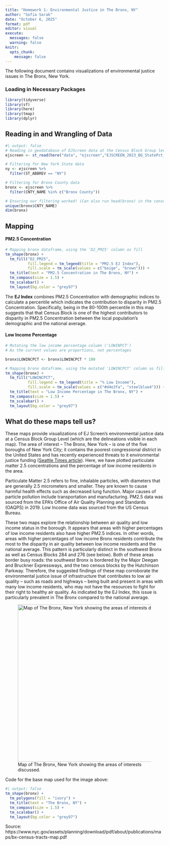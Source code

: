 ```yaml
---
title: "Homework 1: Environmental Justice in The Bronx, NY"
author: "Sofia Sarak"
date: "October 6, 2025"
format: pdf
editor: visual
execute:
  messages: false
  warning: false
knitr: 
  opts_chunk:
    message: false
---
```


The following document contains visualizations of environmental justice issues in The Bronx, New York.

### Loading in Necessary Packages

```r
library(tidyverse)
library(sf)
library(here)
library(tmap)
library(dplyr)
```

## Reading in and Wrangling of Data

```r
#| output: false
# Reading in geodatabase of EJScreen data at the Census Block Group level
ejscreen <- st_read(here("data", "ejscreen","EJSCREEN_2023_BG_StatePct_with_AS_CNMI_GU_VI.gdb"))
```

```r
# Filtering for New York State data
ny <- ejscreen %>%
  filter(ST_ABBREV == "NY")
```

```r
# Filtering for Bronx County data
bronx <- ejscreen %>%
  filter(CNTY_NAME %in% c("Bronx County"))

# Ensuring our filtering worked! (Can also run head(bronx) in the console)
unique(bronx$CNTY_NAME)
dim(bronx)
```

## Mapping

#### PM2.5 Concentration

```r
# Mapping bronx dataframe, using the 'D2_PM25' column as fill
tm_shape(bronx) +
  tm_fill("D2_PM25",
          fill.legend = tm_legend(title = "PM2.5 EJ Index"),
          fill.scale = tm_scale(values = c("beige", "brown"))) +
  tm_title(text = "PM2.5 Concentration in The Bronx, NY") +
  tm_compass(size = 1.5) +
  tm_scalebar() +
  tm_layout(bg.color = "grey97")
```
The **EJ Index** combines PM2.5 Concentration with demographic indices to calculate a percentile which indicates the contribution to disparity in PM2.5 Concentration. Specifically, being in the 80-100th percentile in this map suggests that that Census Block is one of the highest contributors to disparity in PM2.5 Concentration between the local population's demographic and the national average. 

#### Low Income Percentage

```r
# Mutating the low income percentage column ('LOWINPCT')
# As the current values are proportions, not percentages

bronx$LOWINCPCT <- bronx$LOWINCPCT * 100
```

```r
# Mapping bronx dataframe, using the mutated 'LOWINCPCT' column as fill
tm_shape(bronx) +
  tm_fill("LOWINCPCT",
          fill.legend = tm_legend(title = "% Low Income"),
          fill.scale = tm_scale(values = c("#d4e3fa", "steelblue4"))) +
  tm_title(text = "Low Income Percentage in The Bronx, NY") +
  tm_compass(size = 1.5) +
  tm_scalebar() +
  tm_layout(bg.color = "grey97")
```

## What do these maps tell us?

These maps provide visualizations of EJ Screen's environmental justice data at a Census Block Group Level (which are the delineations visible in each map). The area of interest -- The Bronx, New York -- is one of the five boroughs of New York City; it contains the poorest congressional district in the United States and has recently experienced threats to it environmental justice funding ([Seattle Times article](https://www.seattletimes.com/business/in-the-bronx-the-nations-poorest-congressional-district-federal-funding-cuts-create-perfect-storm/#:~:text=Why%20the%20Bronx%20bears%20the,support%20just%20gets%20yanked%20away.%E2%80%9D)). Here, we have plotted particulate matter 2.5 concentrations and the percentage of low income residents in the area.

Particulate Matter 2.5 refers to fine, inhalable particles, with diameters that are generally 2.5 micrometers and smaller. They are known to cause harmful health effects such as decreased lung function. Major causes of particle pollution include transportation and manufacturing. PM2.5 data was sourced from the EPA’s Office of Air Quality Planning and Standards (OAQPS) in 2019. Low Income data was sourced from the US Census Bureau.

These two maps explore the relationship between air quality and low income status in the borough. It appears that areas with higher percentages of low income residents also have higher PM2.5 indices. In other words, areas with higher percentages of low income Bronx residents contribute the most to the disparity in air quality between low income residents and the national average. This pattern is particularly distinct in the southwest Bronx as well as Census Blocks 284 and 276 (see below). Both of these areas border busy roads: the southwest Bronx is bordered by the Major Deegan and Bruckner Expressways, and the two census blocks by the Hutchinson Parkway. Therefore, the suggested findings of these map corroborate the environmental justice issue of infrastructure that contributes to low air quality -- such as roads and highways -- being built and present in areas with many low income residents, who may not have the resources to fight for their right to healthy air quality. As indicated by the EJ Index, this issue is particularly prevalent in The Bronx compared to the national average.

![Map of The Bronx, New York showing the areas of interests discussed.](images/the%20bronx,%20ny-01.png){width="500"}

Code for the base map used for the image above:

```r
#| output: false
tm_shape(bronx) +
  tm_polygons(fill = "ivory") +
  tm_title(text = "The Bronx, NY") +
  tm_compass(size = 1.5) +
  tm_scalebar() +
  tm_layout(bg.color = "grey97")
```

Source: https://www.nyc.gov/assets/planning/download/pdf/about/publications/maps/bx-census-tracts-map.pdf
